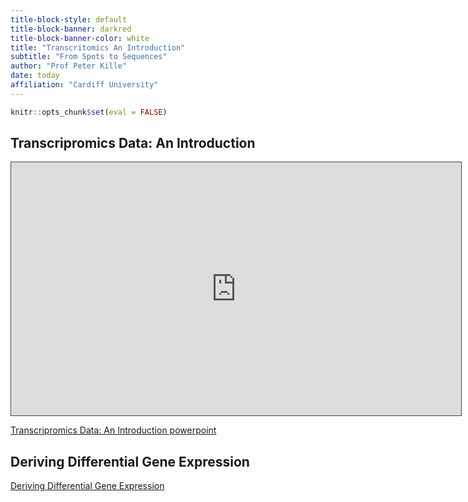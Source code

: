 ```yaml
---
title-block-style: default
title-block-banner: darkred
title-block-banner-color: white
title: "Transcritomics An Introduction"
subtitle: "From Spots to Sequences"
author: "Prof Peter Kille"
date: today
affiliation: "Cardiff University"
---
```


```r
knitr::opts_chunk$set(eval = FALSE)
```

## Transcripromics Data: An Introduction

<iframe data-external="1" src="https://cardiff.cloud.panopto.eu/Panopto/Pages/Embed.aspx?id=3c57884e-a916-4241-9d54-af7d0117a8fc&amp;autoplay=false&amp;offerviewer=true&amp;showtitle=true&amp;showbrand=true&amp;captions=false&amp;interactivity=all" height="405" width="720" style="border: 1px solid #464646;" allowfullscreen allow="autoplay">

</iframe>

[Transcripromics Data: An Introduction powerpoint](Transcripromics%20Data:%20An%20Introduction)

## Deriving Differential Gene Expression

[Deriving Differential Gene Expression](https://tinyurl.com/ewjv2huy)
